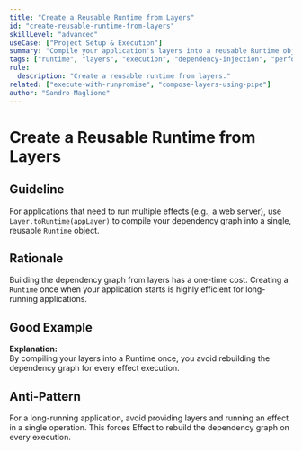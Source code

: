 ```yaml
---
title: "Create a Reusable Runtime from Layers"
id: "create-reusable-runtime-from-layers"
skillLevel: "advanced"
useCase: ["Project Setup & Execution"]
summary: "Compile your application's layers into a reusable Runtime object to efficiently execute multiple effects that share the same context."
tags: ["runtime", "layers", "execution", "dependency-injection", "performance"]
rule:
  description: "Create a reusable runtime from layers."
related: ["execute-with-runpromise", "compose-layers-using-pipe"]
author: "Sandro Maglione"
---
```


# Create a Reusable Runtime from Layers

## Guideline

For applications that need to run multiple effects (e.g., a web server), use
`Layer.toRuntime(appLayer)` to compile your dependency graph into a single,
reusable `Runtime` object.

## Rationale

Building the dependency graph from layers has a one-time cost. Creating a
`Runtime` once when your application starts is highly efficient for
long-running applications.

## Good Example

<Example path="./src/create-reusable-runtime-from-layers.ts" />

**Explanation:**  
By compiling your layers into a Runtime once, you avoid rebuilding the
dependency graph for every effect execution.

## Anti-Pattern

For a long-running application, avoid providing layers and running an effect
in a single operation. This forces Effect to rebuild the dependency graph on
every execution.
